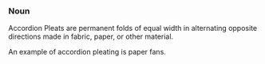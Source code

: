 === Noun ===

Accordion Pleats are permanent folds of equal width in alternating opposite directions made in fabric, paper, or other material.

An example of accordion pleating is paper fans.